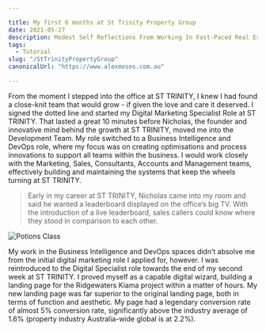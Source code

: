 ```yaml
---

title: My first 6 months at St Trinity Property Group
date: 2021-05-27
description: Modest Self Reflections From Working In Fast-Paced Real Estate
tags:
  - Tutorial
slug: "/StTrinityPropertyGroup"
canonicalUrl: "https://www.alexmoses.com.au"

---
```


From the moment I stepped into the office at ST TRINITY, I knew I had found a close-knit team that would grow - if given the love and care it deserved. I signed the dotted line and started my Digital Marketing Specialist Role at ST TRINITY. That lasted a great 10 minutes before Nicholas, the founder and innovative mind behind the growth at ST TRINITY, moved me into the Development Team. My role switched to a Business Intelligence and DevOps role, where my focus was on creating optimisations and process innovations to support all teams within the business. I would work closely with the Marketing, Sales, Consultants, Accounts and Management teams, effectively building and maintaining the systems that keep the wheels turning at ST TRINITY. 

> Early in my career at ST TRINITY, Nicholas came into my room and said he wanted a leaderboard displayed on the office’s big TV. With the introduction of a live leaderboard,  sales callers could know where they stood in comparison to each other. 

![Potions Class](./devOpsEfficiencyMetrics.jpg)

My work in the Business Intelligence and DevOps spaces didn’t absolve me from the initial digital marketing role I applied for, however. I was reintroduced to the Digital Specialist role towards the end of my second week at ST TRINITY. I proved myself as a capable digital wizard, building a landing page for the Ridgewaters Kiama project within a matter of hours. My new landing page was far superior to the original landing page, both in terms of function and aesthetic. My page had a legendary conversion rate of almost 5% conversion rate, significantly above the industry average of 1.6% (property industry Australia-wide global is at 2.2%). 